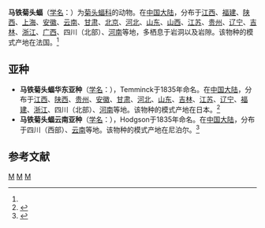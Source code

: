 {{Speciesbox 
| genus = Rhinolophus
| species = ferrumequinum
| status = LC
| status_system = IUCN3.1
| status_ref = <ref name=iucn>{{cite journal |last= Piraccini |first= R. |date= 2016 |title= Rhinolophus ferrumequinum |journal= The IUCN Red List of Threatened Species |volume= 2016 |pages= e.T19517A21973253 |doi= 10.2305/IUCN.UK.2016-2.RLTS.T19517A21973253.en }}</ref>
| image = Grosse Hufeisennase-drawing.jpg
| authority = (Schreber, 1774)<ref name='id177'>{{cite web| url =http://www.bioinfo.cn/db05/BjdwSpecies.php?action=view&id=177| title =马铁菊头蝠| work =《中国动物物种编目数据库》| publisher =中国科学院微生物研究所| author =中国科学院动物研究所| accessdate =2009-03-27| deadurl =yes| archiveurl =https://web.archive.org/web/20160305031213/http://www.bioinfo.cn/db05/BjdwSpecies.php?action=view&id=177| archivedate =2016-03-05}}</ref>
| range_map = Greater Horseshoe Bat area.png
}}

'''马铁菊头蝠'''（[[学名|学名]]：{{lang|la|''Rhinolophus ferrumequinum''}}）为[[菊头蝠科|菊头蝠科]]{{link-pl|菊头蝠属|Rhinolophus}}的动物。在[[中国大陆|中国大陆]]，分布于[[江西|江西]]、[[福建|福建]]、[[陕西|陕西]]、[[上海|上海]]、[[安徽|安徽]]、[[云南|云南]]、[[甘肃|甘肃]]、[[北京|北京]]、[[河北|河北]]、[[山东|山东]]、[[山西|山西]]、[[江苏|江苏]]、[[贵州|贵州]]、[[辽宁|辽宁]]、[[吉林|吉林]]、[[浙江|浙江]]、[[广西|广西]]、四川（北部）、[[河南|河南]]等地，多栖息于岩洞以及岩隙。该物种的模式产地在法国。<ref name='id177'/>

== 亚种 ==
* '''马铁菊头蝠华东亚种'''（[[学名|学名]]：{{lang|la|''Rhinolophus ferrumequinum nippon''}}），Temminck于1835年命名。在[[中国大陆|中国大陆]]，分布于[[江西|江西]]、[[陕西|陕西]]、[[贵州|贵州]]、[[安徽|安徽]]、[[甘肃|甘肃]]、[[河北|河北]]、[[山东|山东]]、[[吉林|吉林]]、[[江苏|江苏]]、[[辽宁|辽宁]]、[[福建|福建]]、[[浙江|浙江]]、四川（北部）、[[河南|河南]]等地。该物种的模式产地在日本。<ref name='id178'>{{cite web| url =http://www.bioinfo.cn/db05/BjdwSpecies.php?action=view&id=178| title =马铁菊头蝠华东亚种| work =《中国动物物种编目数据库》| publisher =中国科学院微生物研究所| author =中国科学院动物研究所| accessdate =2009-03-27| deadurl =yes| archiveurl =https://web.archive.org/web/20160305015916/http://www.bioinfo.cn/db05/BjdwSpecies.php?action=view&id=178| archivedate =2016-03-05}}</ref>
* '''马铁菊头蝠云南亚种'''（[[学名|学名]]：{{lang|la|''Rhinolophus ferrumequinum tragatus''}}），Hodgson于1835年命名。在[[中国大陆|中国大陆]]，分布于四川（西部）、[[云南|云南]]等地。该物种的模式产地在尼泊尔。<ref name='id179'>{{cite web| url =http://www.bioinfo.cn/db05/BjdwSpecies.php?action=view&id=179| title =马铁菊头蝠云南亚种| work =《中国动物物种编目数据库》| publisher =中国科学院微生物研究所| author =中国科学院动物研究所| accessdate =2009-03-27| deadurl =yes| archiveurl =https://web.archive.org/web/20160305070949/http://www.bioinfo.cn/db05/BjdwSpecies.php?action=view&id=179| archivedate =2016-03-05}}</ref>

== 参考文献 ==
{{reflist}}
{{Taxonbar}}

[[Category:1774年描述的动物|M]]
[[Category:菊头蝠属|M]]
[[Category:哺乳類天然紀念物|M]]